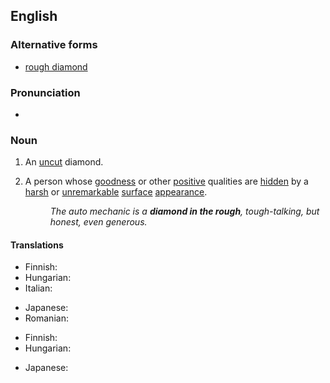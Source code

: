 ==English==

===Alternative forms===
* [[rough diamond]]

===Pronunciation===
* {{audio|en|en-au-diamond in the rough.ogg|Audio (AU)}}

===Noun===
{{en-noun|head=[[diamond]] [[in the rough]]|diamonds in the rough}}

# An [[uncut]] diamond.
# {{lb|en|idiomatic}} A person whose [[goodness]] or other [[positive]] qualities are [[hidden]] by a [[harsh]] or [[unremarkable]] [[surface]] [[appearance]].
#: ''The auto mechanic is a '''diamond in the rough''', tough-talking, but honest, even generous.''

====Translations====
{{trans-top|uncut diamond}}
* Finnish: {{t|fi|raakatimantti}}
* Hungarian: {{t|hu|csiszolatlan gyémánt}}
* Italian: {{t|it|diamante grezzo|m}}
{{trans-mid}}
* Japanese: {{t|ja|原石|tr=genseki}}
* Romanian: {{t|ro|diamant brut|n}}
{{trans-bottom}}

{{trans-top|person with hidden qualities}}
* Finnish: {{t+|fi|nallekarhu}} {{qualifier|of male only}}
* Hungarian: {{t|hu|csiszolatlan gyémánt}}
{{trans-mid}}
* Japanese: {{t|ja|原石|tr=genseki}}
{{trans-bottom}}